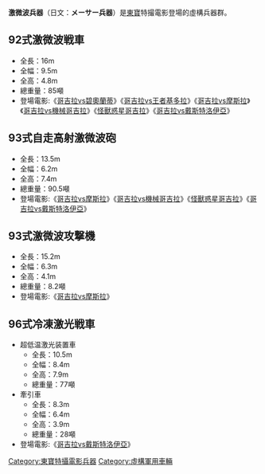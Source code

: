{{unreferenced|time=2014-04-28T10:06:36+00:00}}
'''激微波兵器'''（日文：'''メーサー兵器'''）是[[東寶|東寶]]特撮電影登場的虛構兵器群。

==92式激微波戦車==
*全長：16m
*全幅：9.5m
*全高：4.8m
*總重量：85噸
*登場電影:《[[哥吉拉vs碧奧蘭蒂|哥吉拉vs碧奧蘭蒂]]》《[[哥吉拉vs王者基多拉|哥吉拉vs王者基多拉]]》《[[哥吉拉vs摩斯拉|哥吉拉vs摩斯拉]]》《[[哥吉拉vs機械哥吉拉|哥吉拉vs機械哥吉拉]]》《[[怪獸惑星哥吉拉|怪獸惑星哥吉拉]]》《[[哥吉拉vs戴斯特洛伊亞|哥吉拉vs戴斯特洛伊亞]]》

==93式自走高射激微波砲==
*全長：13.5m
*全幅：6.2m
*全高：7.4m
*總重量：90.5噸
*登場電影:《[[哥吉拉vs摩斯拉|哥吉拉vs摩斯拉]]》《[[哥吉拉vs機械哥吉拉|哥吉拉vs機械哥吉拉]]》《[[怪獸惑星哥吉拉|怪獸惑星哥吉拉]]》《[[哥吉拉vs戴斯特洛伊亞|哥吉拉vs戴斯特洛伊亞]]》

==93式激微波攻撃機==
*全長：15.2m
*全幅：6.3m
*全高：4.1m
*總重量：8.2噸
*登場電影:《[[哥吉拉vs摩斯拉|哥吉拉vs摩斯拉]]》

==96式冷凍激光戦車==
*超低温激光装置車 
**全長：10.5m
**全幅：8.4m
**全高：7.9m
**總重量：77噸
*牽引車 
**全長：8.3m
**全幅：6.4m
**全高：3.9m
**總重量：28噸
*登場電影:《[[哥吉拉vs戴斯特洛伊亞|哥吉拉vs戴斯特洛伊亞]]》

{{Godzilla}}
{{Mothra}}

{{DEFAULTSORT:Mesa-heiki}}
[[Category:東寶特攝電影兵器|Category:東寶特攝電影兵器]]
[[Category:虛構軍用車輛|Category:虛構軍用車輛]]


{{Japanese film-stub}}